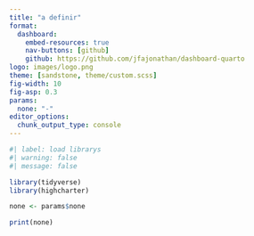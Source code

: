 ```yaml
---
title: "a definir"
format: 
  dashboard:
    embed-resources: true
    nav-buttons: [github]
    github: https://github.com/jfajonathan/dashboard-quarto
logo: images/logo.png
theme: [sandstone, theme/custom.scss]
fig-width: 10
fig-asp: 0.3
params:
  none: "-"
editor_options: 
  chunk_output_type: console
---
```


```r
#| label: load librarys
#| warning: false
#| message: false

library(tidyverse)
library(highcharter)

none <- params$none

```

```r
print(none)
```